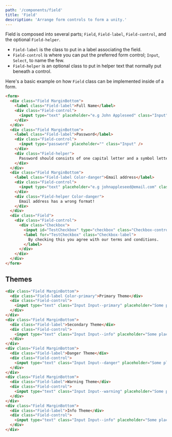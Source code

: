 ```yaml
---
path: '/components/field'
title: 'Field'
description: 'Arrange form controls to form a unity.'
---
```


Field is composed into several parts; `Field`, `Field-label`, `Field-control`, and the optional
`Field-helper`.

- `Field-label` is the class to put in a label associating the field.
- `Field-control` is where you can put the preferred form control; `Input`, `Select`, to name the
  few.
- `Field-helper` is an optional class to put in helper text that normally put beneath a control.

Here's a basic example on how `Field` class can be implemented inside of a form.

```html preview=true
<form>
  <div class="Field MarginBottom">
    <label class="Field-label">Full Name</label>
    <div class="Field-control">
      <input type="text" placeholder="e.g John Appleseed" class="Input" />
    </div>
  </div>
  <div class="Field MarginBottom">
    <label class="Field-label">Password</label>
    <div class="Field-control">
      <input type="password" placeholder="" class="Input" />
    </div>
    <div class="Field-helper">
      Password should consists of one capital letter and a symbol letter.
    </div>
  </div>
  <div class="Field MarginBottom">
    <label class="Field-label Color-danger">Email address</label>
    <div class="Field-control">
      <input type="text" placeholder="e.g johnappleseed@email.com" class="Input Input--danger" />
    </div>
    <div class="Field-helper Color-danger">
      Email address has a wrong format!
    </div>
  </div>
  <div class="Field">
    <div class="Field-control">
      <div class="Checkbox">
        <input id="TestCheckbox" type="checkbox" class="Checkbox-control" />
        <label for="TestCheckbox" class="Checkbox-label">
          By checking this you agree with our terms and conditions.
        </label>
      </div>
    </div>
  </div>
</form>
```

## Themes

```html preview=true
<div class="Field MarginBottom">
  <div class="Field-label Color-primary">Primary Theme</div>
  <div class="Field-control">
    <input type="text" class="Input Input--primary" placeholder="Some placeholder" />
  </div>
</div>
<div class="Field MarginBottom">
  <div class="Field-label">Secondary Theme</div>
  <div class="Field-control">
    <input type="text" class="Input Input--info" placeholder="Some placeholder" />
  </div>
</div>
<div class="Field MarginBottom">
  <div class="Field-label">Danger Theme</div>
  <div class="Field-control">
    <input type="text" class="Input Input--danger" placeholder="Some placeholder" />
  </div>
</div>
<div class="Field MarginBottom">
  <div class="Field-label">Warning Theme</div>
  <div class="Field-control">
    <input type="text" class="Input Input--warning" placeholder="Some placeholder" />
  </div>
</div>
<div class="Field MarginBottom">
  <div class="Field-label">Info Theme</div>
  <div class="Field-control">
    <input type="text" class="Input Input--info" placeholder="Some placeholder" />
  </div>
</div>
```
